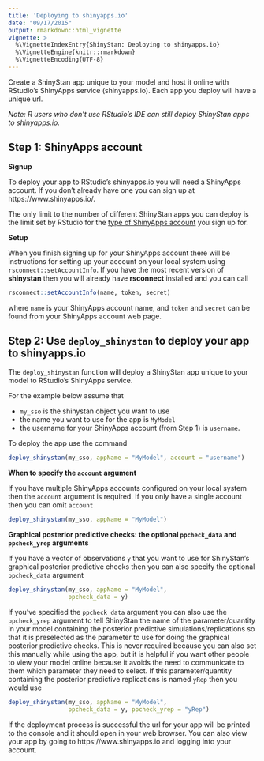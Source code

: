 ```yaml
---
title: 'Deploying to shinyapps.io'
date: "09/17/2015"
output: rmarkdown::html_vignette
vignette: >
  %\VignetteIndexEntry{ShinyStan: Deploying to shinyapps.io}
  %\VignetteEngine{knitr::rmarkdown}
  %\VignetteEncoding{UTF-8}
---
```


Create a ShinyStan app unique to your model and host it online with RStudio's ShinyApps service (shinyapps.io). Each app you deploy will have a unique url.  

*Note: R users who don't use RStudio's IDE can still deploy ShinyStan apps to shinyapps.io.* 

## Step 1: ShinyApps account

**Signup**

To deploy your app to RStudio's shinyapps.io you will need a ShinyApps account.
If you don't already have one you can sign up at https://www.shinyapps.io/.

The only limit to the number of different ShinyStan apps you can deploy is the
limit set by RStudio for the [type of ShinyApps
account](https://www.shinyapps.io/#pricing) you sign up for.

**Setup**

When you finish signing up for your ShinyApps account there will be instructions
for setting up your account on your local system using `rsconnect::setAccountInfo`. 
If you have the most recent version of **shinystan** then you will already have 
**rsconnect** installed and you can call

```r
rsconnect::setAccountInfo(name, token, secret)
```

where `name` is your ShinyApps account name, and `token` and `secret` can be
found from your ShinyApps account web page.

## Step 2: Use `deploy_shinystan` to deploy your app to shinyapps.io

The `deploy_shinystan` function will deploy a ShinyStan app unique to your model
to RStudio's ShinyApps service.

For the example below assume that 

- `my_sso` is the shinystan object you want to use
- the name you want to use for the app is `MyModel` 
- the username for your ShinyApps account (from Step 1) is `username`.

To deploy the app use the command

```r
deploy_shinystan(my_sso, appName = "MyModel", account = "username")
```


**When to specify the `account` argument**

If you have multiple ShinyApps accounts configured on your local system then the `account` argument is required. If you only have a single account then you can omit `account`

```r
deploy_shinystan(my_sso, appName = "MyModel")
```

**Graphical posterior predictive checks: the optional `ppcheck_data` and `ppcheck_yrep` arguments**

If you have a vector of observations `y` that you want to use for ShinyStan's graphical posterior predictive checks then you can also specify the optional `ppcheck_data` argument

```r
deploy_shinystan(my_sso, appName = "MyModel", 
                 ppcheck_data = y)
```

If you've specified the `ppcheck_data` argument you can also use the `ppcheck_yrep` argument to tell ShinyStan the name of the parameter/quantity in your model containing the posterior predictive simulations/replications so that it is preselected as the parameter to use for doing the graphical posterior predictive checks. This is never required because you can also set this manually while using the app, but it is helpful if you want other people to view your model online because it avoids the need to communicate to them which parameter they need to select. If this parameter/quantity containing the posterior predictive replications is named `yRep` then you would use

```r
deploy_shinystan(my_sso, appName = "MyModel", 
                 ppcheck_data = y, ppcheck_yrep = "yRep")
```


If the deployment process is successful the url for your app will be printed to the console and it should open in your web browser. You can also view your app by going to https://www.shinyapps.io and logging into your account.


